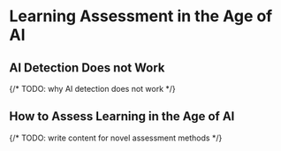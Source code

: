 # Learning Assessment in the Age of AI

## AI Detection Does not Work

{/* TODO: why AI detection does not work */}

## How to Assess Learning in the Age of AI

{/* TODO: write content for novel assessment methods */}
